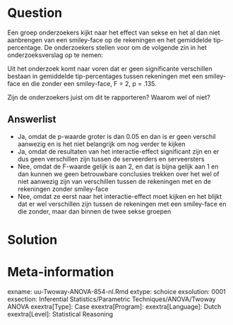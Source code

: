 Question
========
Een groep onderzoekers kijkt naar het effect van sekse en het al dan niet aanbrengen van een smiley-face op de rekeningen en het gemiddelde tip-percentage. 
De onderzoekers stellen voor om de volgende zin in het onderzoeksverslag op te nemen:

Uit het onderzoek komt naar voren dat er geen significante verschillen bestaan in gemiddelde tip-percentages tussen rekeningen met een smiley-face en die zonder een smiley-face, F = 2, p = .135.

Zijn de onderzoekers juist om dit te rapporteren? Waarom wel of niet?

Answerlist
----------
* Ja, omdat de p-waarde groter is dan 0.05 en dan is er geen verschil aanwezig en is het niet belangrijk om nog verder te kijken
* Ja, omdat de resultaten van het interactie-effect significant zijn en er dus geen verschillen zijn tussen de serveerders en serveersters
* Nee, omdat de F-waarde gelijk is aan 2, en dat is bijna gelijk aan 1 en dan kunnen we geen betrouwbare conclusies trekken over het wel of niet aanwezig zijn van verschillen tussen de rekeningen met en de rekeningen zonder smiley-face
* Nee, omdat ze eerst naar het interactie-effect moet kijken en het blijkt dat er wel verschillen zijn tussen de rekeningen met een smiley-face en die zonder, maar dan binnen de twee sekse groepen


Solution
========



Meta-information
================
exname: uu-Twoway-ANOVA-854-nl.Rmd
extype: schoice
exsolution: 0001
exsection: Inferential Statistics/Parametric Techniques/ANOVA/Twoway ANOVA
exextra[Type]: Case
exextra[Program]: 
exextra[Language]: Dutch
exextra[Level]: Statistical Reasoning